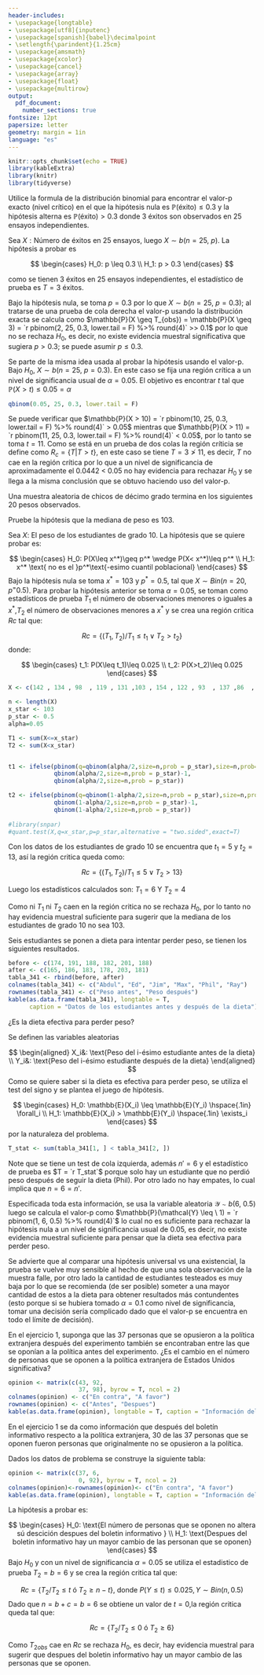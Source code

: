 ```yaml
---
header-includes:
- \usepackage{longtable}
- \usepackage[utf8]{inputenc}
- \usepackage[spanish]{babel}\decimalpoint
- \setlength{\parindent}{1.25cm}
- \usepackage{amsmath}
- \usepackage{xcolor}
- \usepackage{cancel}
- \usepackage{array}
- \usepackage{float}
- \usepackage{multirow}
output:
  pdf_document:
    number_sections: true
fontsize: 12pt
papersize: letter
geometry: margin = 1in
language: "es"
---
```


```r
knitr::opts_chunk$set(echo = TRUE)
library(kableExtra)
library(knitr)
library(tidyverse)
```

\input{PortadaNP}
\thispagestyle{empty}
\tableofcontents

\newpage

\pagestyle{myheadings}
\setcounter{page}{3}


<!--- Distribución de ejercicios -->


<!--- Juanjo 
Use the binomial formula to find the exact p-value (critical level) when the null
hyphotesis is P(succes) $\leq 0.3$ and the alternative hyphotesis is P(success) 
$> 0.3$, and 3 successes are observed in 25 independent trials.
-->

\section{Ejercicio 3.1.9)} Utilice la formula de la distribución binomial para encontrar 
el valor-p exacto (nivel crítico) en el que la hipótesis nula 
es $\mathbb{P}(\text{éxito}) \leq 0.3$ y la hipótesis alterna es 
$\mathbb{P}(\text{éxito}) > 0.3$ donde 3 éxitos son observados en 25 ensayos
independientes.

\textbf{Solución}

Sea $X: \text{Número de éxitos en 25 ensayos}$, luego $X \sim b(n = 25, \ p)$. La hipótesis a probar es

$$
\begin{cases}
H_0: p \leq 0.3 \\
H_1: p > 0.3
\end{cases}
$$

como se tienen 3 éxitos en 25 ensayos independientes, el estadístico de prueba es 
$T = 3$ éxitos. 

\subsection{Valor-p}

Bajo la hipótesis nula, se toma $p = 0.3$ por lo que 
$X \sim b(n = 25, \ p = 0.3)$; al tratarse de una prueba de cola derecha el valor-p 
usando la distribución exacta se calcula como 
$\mathbb{P}(X \geq T_{obs}) = \mathbb{P}(X \geq 3) = `r pbinom(2, 25, 0.3, lower.tail = F) %>% round(4)` >> 0.1$ 
por lo que no se rechaza $H_0$, es decir, no existe evidencia muestral 
significativa que sugiera $p > 0.3$; se puede asumir $p \leq 0.3$.

\subsection{Región crítica}

Se parte de la misma idea usada al probar la hipótesis usando el valor-p. 
Bajo $H_0, \ X \sim b(n = 25, \ p = 0.3)$. En este caso se fija una región crítica a un
nivel de significancia usual de $\alpha = 0.05$. El objetivo es encontrar $t$ tal que 
$\mathbb{P}(X > t) \leq 0.05 = \alpha$

```r
qbinom(0.05, 25, 0.3, lower.tail = F)
```

Se puede verificar que $\mathbb{P}(X > 10) = `r pbinom(10, 25, 0.3, lower.tail = F) %>% round(4)` > 0.05$ mientras que 
$\mathbb{P}(X > 11) = `r pbinom(11, 25, 0.3, lower.tail = F) %>% round(4)` < 0.05$,
por lo tanto se toma $t = 11$. Como se está en un prueba de dos colas la región críticia 
se define como $R_c = \lbrace T|T > t \rbrace$, en este caso se tiene $T = 3 \ngtr 11$, 
es decir, $T$ no cae en la región crítica por lo que a un nivel de significancia de
aproximadamente el 0.0442 < 0.05 no hay evidencia para rechazar $H_0$ y se llega 
a la misma conclusión que se obtuvo haciendo uso del valor-p.

<!--- Daniel 
A random sample of tenth-grade boys resulted in the following 20 observed weights. 
Test the hyphotesis that the median weight is 103
-->

\section{Ejercicio 3.2.1)} Una muestra aleatoria de chicos de décimo grado termina 
en los siguientes 20 pesos observados.

\begin{table}[H]
\centering
\begin{tabular}{|c|c|c|c|c|}
\hline
142 & 134 & 98  & 119 & 131 \\ \hline
103 & 154 & 122 & 93  & 137 \\ \hline
86  & 119 & 161 & 144 & 158 \\ \hline
165 & 81  & 117 & 128 & 103 \\ \hline
\end{tabular}
\end{table}
 
Pruebe la hipótesis que la mediana de peso es 103.

\textbf{Solución}

Sea $X:$ El peso de los estudiantes de grado $10$. La hipótesis que se quiere probar
es:

$$
\begin{cases}
H_0: P(X\leq x^*)\geq p^* \wedge P(X< x^*)\leq p^* \\
H_1: x^* \text{ no es el }p^*\text{-esimo cuantil poblacional}
\end{cases}
$$
Bajo la hipótesis nula se toma $x^*=103$ y $p^*=0.5$, tal que $X \sim Bin(n=20,p^=0.5)$.
Para probar la hipótesis anterior se toma $\alpha=0.05$, se toman como estadísticos de prueba $T_1$ el número
de observaciones menores o iguales a $x^*$,$T_2$ el número
de observaciones menores a $x^*$ y se crea una región critica $Rc$ tal que:

$$
Rc=\{(T_1,T_2)/T_1\leq t_1 \vee T_2>t_2\}
$$
donde:

$$
\begin{cases}
t_1: P(X\leq t_1)\leq 0.025 \\
t_2: P(X>t_2)\leq 0.025
\end{cases}
$$
```r
X <- c(142 , 134 , 98  , 119 , 131 ,103 , 154 , 122 , 93  , 137 ,86  , 119 , 161 , 144 , 158, 165 , 81  , 117 , 128 , 103)

n <- length(X)
x_star <- 103
p_star <- 0.5
alpha=0.05

T1 <- sum(X<=x_star)
T2 <- sum(X<x_star)


t1 <- ifelse(pbinom(q=qbinom(alpha/2,size=n,prob = p_star),size=n,prob=p_star)>alpha/2,
             qbinom(alpha/2,size=n,prob = p_star)-1,
             qbinom(alpha/2,size=n,prob = p_star))

t2 <- ifelse(pbinom(q=qbinom(1-alpha/2,size=n,prob = p_star),size=n,prob=p_star)>1-alpha/2,
             qbinom(1-alpha/2,size=n,prob = p_star)-1,
             qbinom(1-alpha/2,size=n,prob = p_star)) 
  
#library(snpar)
#quant.test(X,q=x_star,p=p_star,alternative = "two.sided",exact=T)
```

Con los datos de los estudiantes de grado 10 se encuentra que $t_1=5$ y $t_2=13$, así la región critica queda como:

$$
Rc=\{(T_1,T_2)/T_1\leq 5 \vee T_2>13\}
$$

Luego los estadísticos calculados son: $T_1=6$ Y $T_2=4$

Como ni $T_1$ ni $T_2$  caen en la región critica no se rechaza $H_0$, por lo tanto no hay evidencia muestral suficiente para sugerir que la mediana de los estudiantes de grado 10 no sea 103.

<!--- Juanjo 
Six students went on a diet in an attempt to lose weight, with the following results. 
Is the diet an effective means of losing weight?
-->

\section{Ejercicio 3.4.1)} Seis estudiantes se ponen a dieta para intentar perder peso, 
se tienen los siguientes resultados.

```r
before <- c(174, 191, 188, 182, 201, 188)
after <- c(165, 186, 183, 178, 203, 181)
tabla_341 <- rbind(before, after) 
colnames(tabla_341) <- c("Abdul", "Ed", "Jim", "Max", "Phil", "Ray")
rownames(tabla_341) <- c("Peso antes", "Peso después")
kable(as.data.frame(tabla_341), longtable = T, 
      caption = "Datos de los estudiantes antes y después de la dieta")
```

¿Es la dieta efectiva para perder peso?

\textbf{Solución}

Se definen las variables aleatorias

$$
\begin{aligned}
X_i&: \text{Peso del i-ésimo estudiante antes de la dieta} \\
Y_i&: \text{Peso del i-ésimo estudiante después de la dieta}
\end{aligned}
$$
Como se quiere saber si la dieta es efectiva para perder peso, se utiliza  el test del signo y se plantea el juego de hipótesis.

$$
\begin{cases}
H_0: \mathbb{E}(X_i) \leq \mathbb{E}(Y_i) \hspace{.1in} \forall_i \\
H_1: \mathbb{E}(X_i) > \mathbb{E}(Y_i)  \hspace{.1in} \exists_i
\end{cases}
$$
por la naturaleza del problema.

```r
T_stat <- sum(tabla_341[1, ] < tabla_341[2, ])
```


Note que se tiene un test de cola izquierda, además $n' = 6$ y el estadístico de 
prueba es $T = `r T_stat`$ porque solo hay un estudiante que no perdió peso después de 
seguir la dieta (Phil). Por otro lado no hay empates, lo cual implica que $n = 6 = n'$.

Especificada toda esta información, se usa la variable aleatoria 
$\mathcal{Y} \sim b(6, \ 0.5)$ luego se calcula el valor-p como 
$\mathbb{P}(\mathcal{Y} \leq \ 1) = `r pbinom(1, 6, 0.5) %>% round(4)`$ lo cual 
no es suficiente para rechazar la hipótesis nula a un nivel de significancia usual
de 0.05, es decir, no existe evidencia muestral suficiente para pensar que la dieta 
sea efectiva para perder peso.

Se advierte que al comparar una hipótesis universal vs una existencial, la prueba se 
vuelve muy sensible al hecho de que una sola observación de la muestra falle, por 
otro lado la cantidad de estudiantes testeados es muy baja por lo que se recomienda
(de ser posible) someter a una mayor cantidad de estos a la dieta para obtener 
resultados más contundentes (esto porque si se hubiera tomado $\alpha = 0.1$ como 
nivel de significancia, tomar una decisión sería complicado dado que el valor-p se
encuentra en todo el límite de decisión).

<!--- Daniel 
In exercise 1, suppose all 37 of the persons opposed to the foreign policy after the
experiment were also among those opposed to the U.S foreign policy
before the experiment. Is the change in the number of people opposed to the U.S foreign
policy significant? 
-->

\section{Ejercicio 3.5.2)} En el ejercicio 1, suponga que las 37 personas que se 
opusieron a la política extranjera después del experimento también se encontraban 
entre las que se oponían a la política antes del experimento. ¿Es el cambio en el 
número de personas que se oponen a la política extranjera de Estados Unidos 
significativa?

```r
opinion <- matrix(c(43, 92,
                    37, 98), byrow = T, ncol = 2)
colnames(opinion) <- c("En contra", "A favor")
rownames(opinion) <- c("Antes", "Despues")
kable(as.data.frame(opinion), longtable = T, caption = "Información del ejercicio 3.5.1")
```

\textbf{Nota:} En el ejercicio 1 se da como información que después del boletín 
informativo respecto a la política extranjera, 30 de las 37 personas que se oponen
fueron personas que originalmente no se opusieron a la política.

\textbf{Solución}

Dados los datos de problema se construye la siguiente tabla:

```r
opinion <- matrix(c(37, 6,
                    0, 92), byrow = T, ncol = 2)
colnames(opinion)<-rownames(opinion)<- c("En contra", "A favor")
kable(as.data.frame(opinion), longtable = T, caption = "Información del ejercicio 3.5.2")
```

La hipótesis a probar es:

$$
\begin{cases}
H_0: \text{El número de personas que se oponen no altera sú descición despues del boletin informativo } \\
H_1: \text{Despues del boletin informativo hay un mayor cambio de las personan que se oponen}
\end{cases}
$$
Bajo $H_0$ y con un nivel de significancia $\alpha=0.05$ se utiliza el estadistico de prueba $T_2=b=6$ y se crea la región critica tal que:

$$
Rc=\{T_2/T_2\leq t \text{ ó } T_2\geq n-t\} \text{, donde }P(Y\leq t)\leq 0.025,Y\sim Bin(n,0.5)
$$
Dado que $n=b+c=b=6$ se obtiene un valor de $t=0$,la región critica queda tal que:

$$
Rc=\{T_2/T_2\leq 0 \text{ ó } T_2\geq 6\}
$$

Como $T_{2obs}$ cae en $Rc$ se rechaza $H_0$, es decir, hay evidencia muestral para sugerir que despues del boletin informativo hay un mayor cambio de las personas que se oponen.